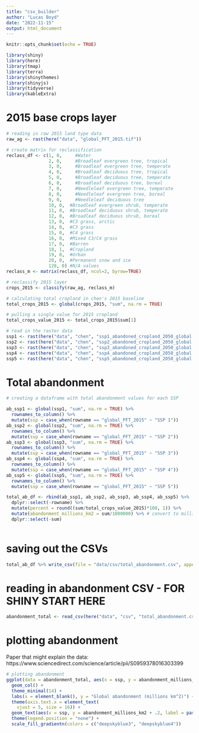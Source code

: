 ```yaml
---
title: "csv_builder"
author: "Lucas Boyd"
date: "2022-11-15"
output: html_document
---
```


```r
knitr::opts_chunk$set(echo = TRUE)

library(shiny)
library(here)
library(tmap)
library(terra)
library(shinythemes)
library(shinyjs)
library(tidyverse)
library(kableExtra)

```
# 2015 base crops layer
```r
# reading in raw 2015 land type data
raw_ag <- rast(here("data", "global_PFT_2015.tif"))

# create matrix for reclassification
reclass_df <- c(1, 0,	  #Water
                2, 0,	  #Broadleaf evergreen tree, tropical
                3, 0,	  #Broadleaf evergreen tree, temperate
                4, 0,	  #Broadleaf deciduous tree, tropical
                5, 0,	  #Broadleaf deciduous tree, temperate
                6, 0,	  #Broadleaf deciduous tree, boreal
                7, 0,	  #Needleleaf evergreen tree, temperate
                8, 0,	  #Needleleaf evergreen tree, boreal
                9, 0,	  #Needleleaf deciduous tree
                10, 0,	#Broadleaf evergreen shrub, temperate
                11, 0,	#Broadleaf deciduous shrub, temperate
                12, 0,	#Broadleaf deciduous shrub, boreal
                13, 0,	#C3 grass, arctic
                14, 0,	#C3 grass
                15, 0,	#C4 grass
                16, 0,	#Mixed C3/C4 grass
                17, 0,	#Barren
                18, 1,	#Cropland
                19, 0,	#Urban
                20, 0,  #Permanent snow and ice
                128, 0)	#N/A values
reclass_m <- matrix(reclass_df, ncol=2, byrow=TRUE)

# reclassify 2015 layer
crops_2015 <- classify(raw_ag, reclass_m)

# calculating total cropland in chen's 2015 baseline
total_crops_2015 <- global(crops_2015, "sum", na.rm = TRUE)

# pulling a single value for 2015 cropland
total_crops_value_2015 <- total_crops_2015$sum[1] 
```

```r
# read in the raster data
ssp1 <- rast(here("data", "chen", "ssp1_abandoned_cropland_2050_global.tif"))
ssp2 <- rast(here("data", "chen", "ssp2_abandoned_cropland_2050_global.tif"))
ssp3 <- rast(here("data", "chen", "ssp3_abandoned_cropland_2050_global.tif"))
ssp4 <- rast(here("data", "chen", "ssp4_abandoned_cropland_2050_global.tif"))
ssp5 <- rast(here("data", "chen", "ssp5_abandoned_cropland_2050_global.tif"))
```

# Total abandonment 
```r
# creating a dataframe with total abandonment values for each SSP

ab_ssp1 <- global(ssp1, "sum", na.rm = TRUE) %>% 
  rownames_to_column() %>% 
  mutate(ssp = case_when(rowname == "global_PFT_2015" ~ "SSP 1"))
ab_ssp2 <- global(ssp2, "sum", na.rm = TRUE) %>% 
  rownames_to_column() %>% 
  mutate(ssp = case_when(rowname == "global_PFT_2015" ~ "SSP 2"))
ab_ssp3 <- global(ssp3, "sum", na.rm = TRUE) %>% 
  rownames_to_column() %>% 
  mutate(ssp = case_when(rowname == "global_PFT_2015" ~ "SSP 3"))
ab_ssp4 <- global(ssp4, "sum", na.rm = TRUE) %>% 
  rownames_to_column() %>% 
  mutate(ssp = case_when(rowname == "global_PFT_2015" ~ "SSP 4"))
ab_ssp5 <- global(ssp5, "sum", na.rm = TRUE) %>% 
  rownames_to_column() %>% 
  mutate(ssp = case_when(rowname == "global_PFT_2015" ~ "SSP 5"))

total_ab_df <- rbind(ab_ssp1, ab_ssp2, ab_ssp3, ab_ssp4, ab_ssp5) %>% 
  dplyr::select(-rowname) %>% 
  mutate(percent = round((sum/total_crops_value_2015)*100, 1)) %>% 
  mutate(abandonment_millions_km2 = sum/1000000) %>% # convert to millions
  dplyr::select(-sum) 
  
```

# saving out the CSVs
```r
total_ab_df %>% write_csv(file = "data/csv/total_abandonment.csv", append = FALSE)
```

# reading in abandonment CSV - FOR SHINY START HERE
```r
abandonment_total <- read_csv(here("data", "csv", "total_abandonment.csv")) 
```

# plotting abandonment 
Paper that might explain the data: https://www.sciencedirect.com/science/article/pii/S0959378016303399 

```r
# plotting abandonment
ggplot(data = abandonment_total, aes(x = ssp, y = abandonment_millions_km2, fill = abandonment_millions_km2), alpha = 0.9) +
  geom_col() +
  theme_minimal(14) + 
  labs(x = element_blank(), y = "Global abandonment (millions km^2)") +
  theme(axis.text.x = element_text(
    vjust = 5, size = 16)) + 
  geom_text(aes(x = ssp, y = abandonment_millions_km2 + .2, label = paste(percent, "%")), color = "black", size = 7) +
  theme(legend.position = "none") +
  scale_fill_gradientn(colors = c("deepskyblue3", "deepskyblue4"))
  
  
```








